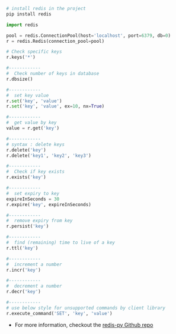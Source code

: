 
```sh
# install redis in the project
pip install redis
```

```python
import redis

pool = redis.ConnectionPool(host='localhost', port=6379, db=0)
r = redis.Redis(connection_pool=pool)

# Check specific keys
r.keys('*')

#------------
#  Check number of keys in database
r.dbsize()

#------------
#  set key value
r.set('key', 'value')
r.set('key', 'value', ex=10, nx=True)

#------------
#  get value by key
value = r.get('key')

#------------
# syntax : delete keys
r.delete('key')
r.delete('key1', 'key2', 'key3')

#------------
#  Check if key exists
r.exists('key')

#------------
#  set expiry to key
expireInSeconds = 30
r.expire('key', expireInSeconds)

#------------
#  remove expiry from key
r.persist('key')

#------------
#  find (remaining) time to live of a key
r.ttl('key')

#------------
#  increment a number
r.incr('key')

#------------
#  decrement a number
r.decr('key')

#------------
# use below style for unsupported commands by client library
r.execute_command('SET', 'key', 'value')
```

- For more information, checkout the [redis-py Github repo](https://github.com/redis/redis-py)
